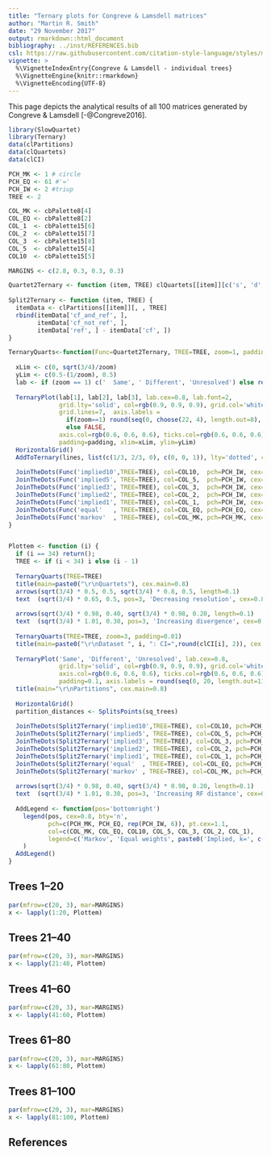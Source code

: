 ```yaml
---
title: "Ternary plots for Congreve & Lamsdell matrices"
author: "Martin R. Smith"
date: "29 November 2017"
output: rmarkdown::html_document
bibliography: ../inst/REFERENCES.bib
csl: https://raw.githubusercontent.com/citation-style-language/styles/master/systematic-biology.csl
vignette: >
  %\VignetteIndexEntry{Congreve & Lamsdell - individual trees}
  %\VignetteEngine{knitr::rmarkdown}
  %\VignetteEncoding{UTF-8}
---
```


This page depicts the analytical results of all 100 matrices generated by
Congreve & Lamsdell [-@Congreve2016].

```r
library(SlowQuartet)
library(Ternary)
data(clPartitions)
data(clQuartets)
data(clCI)

PCH_MK <- 1 # circle
PCH_EQ <- 61 #'='
PCH_IW <- 2 #triup
TREE <- 2

COL_MK <- cbPalette8[4]
COL_EQ <- cbPalette8[2]
COL_1  <- cbPalette15[6]
COL_2  <- cbPalette15[7]
COL_3  <- cbPalette15[8]
COL_5  <- cbPalette15[4]
COL10  <- cbPalette15[5]

MARGINS <- c(2.8, 0.3, 0.3, 0.3)

Quartet2Ternary <- function (item, TREE) clQuartets[[item]][c('s', 'd', 'r2'), , TREE]
  
Split2Ternary <- function (item, TREE) {
  itemData <- clPartitions[[item]][, , TREE]
  rbind(itemData['cf_and_ref', ],
        itemData['cf_not_ref', ],
        itemData['ref', ] - itemData['cf', ])
}

TernaryQuarts<-function(Func=Quartet2Ternary, TREE=TREE, zoom=1, padding=0.1) {
  
  xLim <- c(0, sqrt(3/4)/zoom)
  yLim <- c(0.5-(1/zoom), 0.5)
  lab <- if (zoom == 1) c('  Same', ' Different', 'Unresolved') else rep('', 3)
  
  TernaryPlot(lab[1], lab[2], lab[3], lab.cex=0.8, lab.font=2,
              grid.lty='solid', col=rgb(0.9, 0.9, 0.9), grid.col='white', 
              grid.lines=7,  axis.labels = 
                if(zoom==1) round(seq(0, choose(22, 4), length.out=8), 0)
                else FALSE,
              axis.col=rgb(0.6, 0.6, 0.6), ticks.col=rgb(0.6, 0.6, 0.6),
              padding=padding, xlim=xLim, ylim=yLim)
  HorizontalGrid()
  AddToTernary(lines, list(c(1/3, 2/3, 0), c(0, 0, 1)), lty='dotted', col=cbPalette8[8], lwd=2)
  
  JoinTheDots(Func('implied10',TREE=TREE), col=COL10,  pch=PCH_IW, cex=1.1)
  JoinTheDots(Func('implied5', TREE=TREE), col=COL_5,  pch=PCH_IW, cex=1.1)
  JoinTheDots(Func('implied3', TREE=TREE), col=COL_3,  pch=PCH_IW, cex=1.1)
  JoinTheDots(Func('implied2', TREE=TREE), col=COL_2,  pch=PCH_IW, cex=1.1)
  JoinTheDots(Func('implied1', TREE=TREE), col=COL_1,  pch=PCH_IW, cex=1.1)
  JoinTheDots(Func('equal'   , TREE=TREE), col=COL_EQ, pch=PCH_EQ, cex=1.1)
  JoinTheDots(Func('markov'  , TREE=TREE), col=COL_MK, pch=PCH_MK, cex=1.1)
}


Plottem <- function (i) { 
  if (i == 34) return();
  TREE <- if (i < 34) i else (i - 1)
  
  TernaryQuarts(TREE=TREE)
  title(main=paste0("\r\nQuartets"), cex.main=0.8)
  arrows(sqrt(3/4) * 0.5, 0.5, sqrt(3/4) * 0.8, 0.5, length=0.1)
  text  (sqrt(3/4) * 0.65, 0.5, pos=3, 'Decreasing resolution', cex=0.8)
  
  arrows(sqrt(3/4) * 0.98, 0.40, sqrt(3/4) * 0.98, 0.20, length=0.1)
  text  (sqrt(3/4) * 1.01, 0.30, pos=3, 'Increasing divergence', cex=0.8, srt=270)
  
  TernaryQuarts(TREE=TREE, zoom=3, padding=0.01)
  title(main=paste0("\r\nDataset ", i, ": CI=",round(clCI[i], 2)), cex.main=1.2)
  
  TernaryPlot('Same', 'Different', 'Unresolved', lab.cex=0.8,
              grid.lty='solid', col=rgb(0.9, 0.9, 0.9), grid.col='white', 
              axis.col=rgb(0.6, 0.6, 0.6), ticks.col=rgb(0.6, 0.6, 0.6),
              padding=0.1, axis.labels = round(seq(0, 20, length.out=11), 0))
  title(main="\r\nPartitions", cex.main=0.8)
  
  HorizontalGrid()
  partition_distances <- SplitsPoints(sq_trees)
  
  JoinTheDots(Split2Ternary('implied10',TREE=TREE), col=COL10, pch=PCH_IW, cex=1.1)
  JoinTheDots(Split2Ternary('implied5', TREE=TREE), col=COL_5, pch=PCH_IW, cex=1.1)
  JoinTheDots(Split2Ternary('implied3', TREE=TREE), col=COL_3, pch=PCH_IW, cex=1.1)
  JoinTheDots(Split2Ternary('implied2', TREE=TREE), col=COL_2, pch=PCH_IW, cex=1.1)
  JoinTheDots(Split2Ternary('implied1', TREE=TREE), col=COL_1, pch=PCH_IW, cex=1.1)
  JoinTheDots(Split2Ternary('equal'  , TREE=TREE), col=COL_EQ, pch=PCH_EQ, cex=1.1)
  JoinTheDots(Split2Ternary('markov' , TREE=TREE), col=COL_MK, pch=PCH_MK, cex=1.1)
  
  arrows(sqrt(3/4) * 0.98, 0.40, sqrt(3/4) * 0.98, 0.20, length=0.1)
  text  (sqrt(3/4) * 1.01, 0.30, pos=3, 'Increasing RF distance', cex=0.8, srt=270)
  
  AddLegend <- function(pos='bottomright')
    legend(pos, cex=0.8, bty='n',
           pch=c(PCH_MK, PCH_EQ, rep(PCH_IW, 6)), pt.cex=1.1,
           col=c(COL_MK, COL_EQ, COL10, COL_5, COL_3, COL_2, COL_1),
           legend=c('Markov', 'Equal weights', paste0('Implied, k=', c(10, 5, 3, 2, 1)))
    )
  AddLegend()
}
```

## Trees 1--20
```R
par(mfrow=c(20, 3), mar=MARGINS)
x <- lapply(1:20, Plottem)
```

## Trees 21--40
```R
par(mfrow=c(20, 3), mar=MARGINS)
x <- lapply(21:40, Plottem)
```

## Trees 41--60
```R
par(mfrow=c(20, 3), mar=MARGINS)
x <- lapply(41:60, Plottem)
```

## Trees 61--80
```R
par(mfrow=c(20, 3), mar=MARGINS)
x <- lapply(61:80, Plottem)
```

## Trees 81--100
```R
par(mfrow=c(20, 3), mar=MARGINS)
x <- lapply(81:100, Plottem)
```

## References